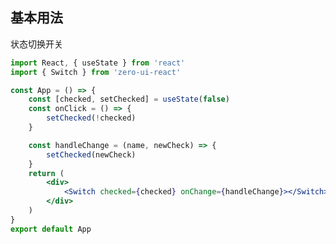## 基本用法

状态切换开关

```jsx
import React, { useState } from 'react'
import { Switch } from 'zero-ui-react'

const App = () => {
    const [checked, setChecked] = useState(false)
    const onClick = () => {
        setChecked(!checked)
    }

    const handleChange = (name, newCheck) => {
        setChecked(newCheck)
    }
    return (
        <div>
            <Switch checked={checked} onChange={handleChange}></Switch>
        </div>
    )
}
export default App
```
